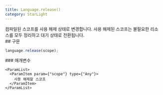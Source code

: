 ```yaml
---
title: Language.release()
category: StarLight
---
```


<Section>
  컴파일된 스코프를 사용 해제 상태로 변경합니다. 사용 해제된 스코프는 불필요한 리소스를 모두 정리하고 대기 상태로 전환됩니다.
</Section>
<Section>
  ## 구문

  ~~~js
  language.release(scope);
  ~~~

  <Section>
    ### 매개변수

    <ParamList>
      <ParamItem param={"scope"} type={"Any"}>
        사용 해제할 스코프
      </ParamItem>
    </ParamList>
  </Section>
</Section>